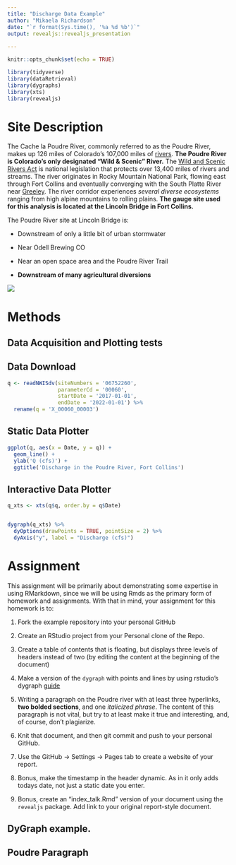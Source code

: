 ```yaml
---
title: "Discharge Data Example"
author: "Mikaela Richardson"
date: "`r format(Sys.time(), '%a %d %b')`"
output: revealjs::revealjs_presentation
 
---
```


```r
knitr::opts_chunk$set(echo = TRUE)

library(tidyverse)
library(dataRetrieval)
library(dygraphs)
library(xts)
library(revealjs)
```


# Site Description
The Cache la Poudre River, commonly referred to as the Poudre River, makes up 126 miles of Colorado's 107,000 miles of [rivers](https://www.uncovercolorado.com/rivers-in-colorado/). **The Poudre River is Colorado's only designated "Wild & Scenic" River.** The [Wild and Scenic Rivers Act](https://www.fs.usda.gov/managing-land/wild-scenic-rivers) is national legislation that protects over 13,400 miles of rivers and streams. The river originates in Rocky Mountain National Park, flowing east through Fort Collins and eventually converging with the South Platte River near [Greeley](https://www.visitftcollins.com/things-to-do/parks-open-spaces/cache-la-poudre-river/). The river corridor experiences *several diverse ecosystems* ranging from high alpine mountains to rolling plains. **The gauge site used for this analysis is located at the Lincoln Bridge in Fort Collins.**

The Poudre River site at Lincoln Bridge is:

  - Downstream of only a little bit of urban stormwater

  - Near Odell Brewing CO
  
  - Near an open space area and the Poudre River Trail
  
  - **Downstream of many agricultural diversions**

![](https://waterdata.usgs.gov/nwisweb/local/state/co/text/pics/06752260big.jpg)

# Methods

## Data Acquisition and Plotting tests

## Data Download


```r

q <- readNWISdv(siteNumbers = '06752260',
                parameterCd = '00060',
                startDate = '2017-01-01',
                endDate = '2022-01-01') %>%
  rename(q = 'X_00060_00003')


```



## Static Data Plotter


```r

ggplot(q, aes(x = Date, y = q)) + 
  geom_line() + 
  ylab('Q (cfs)') + 
  ggtitle('Discharge in the Poudre River, Fort Collins')

```


## Interactive Data Plotter


```r

q_xts <- xts(q$q, order.by = q$Date)


dygraph(q_xts) %>%
  dyOptions(drawPoints = TRUE, pointSize = 2) %>%
  dyAxis("y", label = "Discharge (cfs)")
```



# Assignment 


This assignment will be primarily about demonstrating some expertise in using
RMarkdown, since we will be using Rmds as the primary form of homework and 
assignments. With that in mind, your assignment for this homework is to:


1) Fork the example repository into your personal GitHub

2) Create an RStudio project from your Personal clone of the Repo. 

3) Create a table of contents that is floating, but displays three levels of
headers instead of two (by editing the content at the beginning of the document)

4) Make a version of the `dygraph` with points and lines by using rstudio's
dygraph [guide](https://rstudio.github.io/dygraphs/)

5) Writing a paragraph on the Poudre river with at least three hyperlinks,
**two bolded sections**, and one *italicized phrase*. The content of this paragraph
is not vital, but try to at least make it true and interesting, and, of course,
don't plagiarize. 

6) Knit that document, and then git commit and push to your personal GitHub.

7) Use the GitHub -> Settings -> Pages tab to create a website of your report.

8) Bonus, make the timestamp in the header dynamic. As in it only adds
todays date, not just a static date you enter. 

9) Bonus, create an "index_talk.Rmd" version of your document using the
`revealjs` package. Add link to your original report-style document. 




## DyGraph example. 


## Poudre Paragraph



